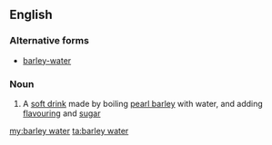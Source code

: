 ==English==

===Alternative forms===
* [[barley-water]]
===Noun===
{{wikipedia}}
{{en-noun|head=[[barley]] [[water]]}}

# {{context|British|lang=en}} A [[soft drink]] made by boiling [[pearl barley]] with water, and adding [[flavouring]] and [[sugar]]

[[my:barley water]]
[[ta:barley water]]
